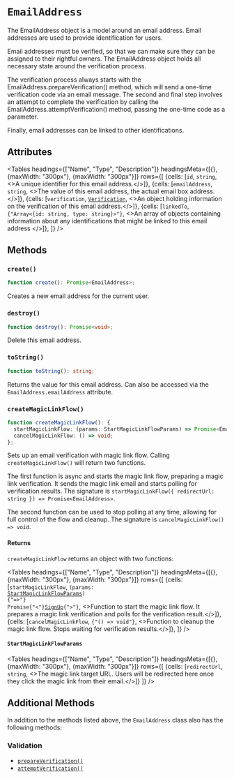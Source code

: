 
# `EmailAddress`

The EmailAddress object is a model around an email address. Email addresses are used to provide identification for users.

Email addresses must be verified, so that we can make sure they can be assigned to their rightful owners. The EmailAddress object holds all necessary state around the verification process.

The verification process always starts with the EmailAddress.prepareVerification() method, which will send a one-time verification code via an email message. The second and final step involves an attempt to complete the verification by calling the EmailAddress.attemptVerification() method, passing the one-time code as a parameter.

Finally, email addresses can be linked to other identifications.

## Attributes

<Tables
  headings={["Name", "Type", "Description"]}
  headingsMeta={[{}, {maxWidth: "300px"}, {maxWidth: "300px"}]}
  rows={[
{cells: [<code>id</code>, <code>string</code>, <>A unique identifier for this email address.</>]},
{cells: [<code>emailAddress</code>, <code>string</code>, <>The value of this email address, the actual email box address.</>]},
{cells: [<code>verification</code>, <a href="/reference-js/verification"><code>Verification</code></a>, <>An object holding information on the verification of this email address.</>]},
{cells: [<code>linkedTo</code>, <code>{"Array<{id: string, type: string}>"}</code>, <>An array of objects containing information about any identifications that might be linked to this email address </>]},
  ]}
/>

## Methods


### `create()`

```typescript
function create(): Promise<EmailAddress>;
```

Creates a new email address for the current user.

### `destroy()`

```typescript
function destroy(): Promise<void>;
```

Delete this email address.

### `toString()`

```typescript
function toString(): string;
```

Returns the value for this email address. Can also be accessed via the `EmailAddress.emailAddress` attribute.


### `createMagicLinkFlow()`

```typescript
function createMagicLinkFlow(): {
  startMagicLinkFlow: (params: StartMagicLinkFlowParams) => Promise<EmailAddress>;
  cancelMagicLinkFlow: () => void;
};
```

Sets up an email verification with magic link flow. Calling `createMagicLinkFlow()` will return two functions.

The first function is async and starts the magic link flow, preparing a magic link verification. It sends the magic link email and starts polling for verification results. The signature is `startMagicLinkFlow({ redirectUrl: string }) => Promise<EmailAddress>`.

The second function can be used to stop polling at any time, allowing for full control of the flow and cleanup. The signature is `cancelMagicLinkFlow() => void`.

#### Returns

`createMagicLinkFlow` returns an object with two functions:

<Tables
  headings={["Name", "Type", "Description"]}
  headingsMeta={[{}, {maxWidth: "300px"}, {maxWidth: "300px"}]}
  rows={[
    {cells: [<code>startMagicLinkFlow</code>, <code>(params: <a href="#startmagiclinkflowparams">StartMagicLinkFlowParams</a>) {"=>"} Promise{"<"}<a href="/reference-js/sign-up/sign-up">SignUp</a>{">"}</code>, <>Function to start the magic link flow. It prepares a magic link verification and polls for the verification result.</>]},
    {cells: [<code>cancelMagicLinkFlow</code>, <code>{"() => void"}</code>, <>Function to cleanup the magic link flow. Stops waiting for verification results.</>]},
  ]}
/>

#### `StartMagicLinkFlowParams`


<Tables
  headings={["Name", "Type", "Description"]}
  headingsMeta={[{}, {maxWidth: "300px"}, {maxWidth: "300px"}]}
  rows={[
    {cells: [<code>redirectUrl</code>, <code>string</code>, <>The magic link target URL. Users will be redirected here once they click the magic link from their email.</>]}
  ]}
/>

## Additional Methods

In addition to the methods listed above, the `EmailAddress` class also has the following methods:

### Validation

*   [`prepareVerification()`](/reference-js/email-address/verification#prepareverification)
*   [`attemptVerification()`](/reference-js/email-address/verification#attemptverification)
